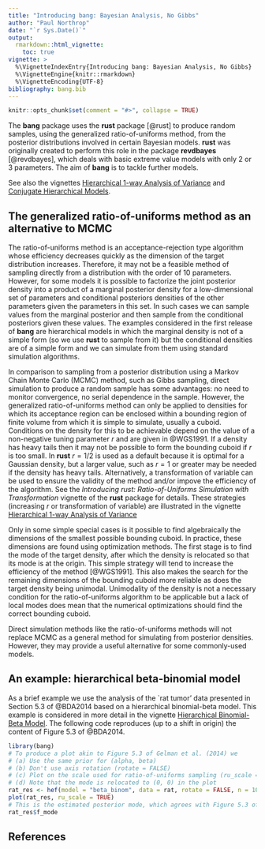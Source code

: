 ```yaml
---
title: "Introducing bang: Bayesian Analysis, No Gibbs"
author: "Paul Northrop"
date: "`r Sys.Date()`"
output:
  rmarkdown::html_vignette:
    toc: true
vignette: >
  %\VignetteIndexEntry{Introducing bang: Bayesian Analysis, No Gibbs}
  %\VignetteEngine{knitr::rmarkdown}
  %\VignetteEncoding{UTF-8}
bibliography: bang.bib
---
```


```r
knitr::opts_chunk$set(comment = "#>", collapse = TRUE)
```

The **bang** package uses the **rust** package [@rust] to produce random samples, using the generalized ratio-of-uniforms method, from the posterior distributions involved in certain Bayesian models.  **rust** was originally created to perform this role in the package **revdbayes** [@revdbayes], which deals with basic extreme value models with only 2 or 3 parameters.  The aim of **bang** is to tackle further models.  

See also the vignettes [Hierarchical 1-way Analysis of Variance](bang-anova-vignette.html) and [Conjugate Hierarchical Models](bang-hef-vignette.html).

## The generalized ratio-of-uniforms method as an alternative to MCMC

The ratio-of-uniforms method is an acceptance-rejection type algorithm whose efficiency decreases quickly as the dimension of the target distribution increases.  Therefore, it may not be a feasible method of sampling directly from a distribution with the order of 10 parameters.  However, for some models it is possible to factorize the joint posterior density into a product of a marginal posterior density for a low-dimensional set of parameters and conditional posteriors densities of the other parameters given the parameters in this set.  In such cases we can sample values from the marginal posterior and then sample from the conditional posteriors given these values.  The examples considered in the first release of **bang** are hierarchical models in which the marginal density is not of a simple form (so we use **rust** to sample from it) but the conditional densities are of a simple form and we can simulate from them using standard simulation algorithms.

In comparison to sampling from a posterior distribution using a Markov Chain Monte Carlo (MCMC) method, such as Gibbs sampling, direct simulation to produce a random sample has some advantages: no need to monitor convergence, no serial dependence in the sample.  However, the generalized ratio-of-uniforms method can only be applied to densities for which its acceptance region can be enclosed within a bounding region of finite volume from which it is simple to simulate, usually a cuboid.  Conditions on the density for this to be achievable depend on the value of a non-negative tuning parameter $r$ and are given in @WGS1991.  If a density has heavy tails then it may not be possible to form the bounding cuboid if $r$ is too small.  In **rust** $r = 1/2$ is used as a default because it is optimal for a Gaussian density, but a larger value, such as $r = 1$ or greater may be needed if the density has heavy tails.  Alternatively, a transformation of variable can be used to ensure the validity of the method and/or impove the efficiency of the algorithm.  See the *Introducing rust: Ratio-of-Uniforms Simulation with Transformation* vignette of the **rust** package for details. These strategies (increasing $r$ or transformation of variable) are illustrated in the vignette [Hierarchical 1-way Analysis of Variance](bang-anova-vignette.html)

Only in some simple special cases is it possible to find algebraically the dimensions of the smallest possible bounding cuboid.  In practice, these dimensions are found using optimization methods.  The first stage is to find the mode of the target density, after which the density is relocated so that its mode is at the origin.  This simple strategy will tend to increase the efficiency of the method [@WGS1991].  This also makes the search for the remaining dimensions of the bounding cuboid more reliable as does the target density being unimodal.  Unimodality of the density is not a necessary condition for the ratio-of-uniforms algorithm to be applicable but a lack of local modes does mean that the numerical optimizations should find the correct bounding cuboid.

Direct simulation methods like the ratio-of-uniforms methods will not replace MCMC as a general method for simulating from posterior densities.  However, they may provide a useful alternative for some commonly-used models.

## An example: hierarchical beta-binomial model

As a brief example we use the analysis of the `rat tumor' data presented in Section 5.3 of @BDA2014 based on a hierarchical binomial-beta model.   This example is considered in more detail in the vignette [Hierarchical Binomial-Beta Model](bang-binomial-beta-vignette.html).  The following code reproduces (up to a shift in origin) the content of Figure 5.3 of @BDA2014.

```r
library(bang)
# To produce a plot akin to Figure 5.3 of Gelman et al. (2014) we
# (a) Use the same prior for (alpha, beta)
# (b) Don't use axis rotation (rotate = FALSE)
# (c) Plot on the scale used for ratio-of-uniforms sampling (ru_scale = TRUE)
# (d) Note that the mode is relocated to (0, 0) in the plot
rat_res <- hef(model = "beta_binom", data = rat, rotate = FALSE, n = 10000)
plot(rat_res, ru_scale = TRUE)
# This is the estimated posterior mode, which agrees with Figure 5.3 of Gelman et al. (2014)
rat_res$f_mode
```

## References

<script type="text/x-mathjax-config">
   MathJax.Hub.Config({  "HTML-CSS": { minScaleAdjust: 125, availableFonts: [] }  });
</script>
